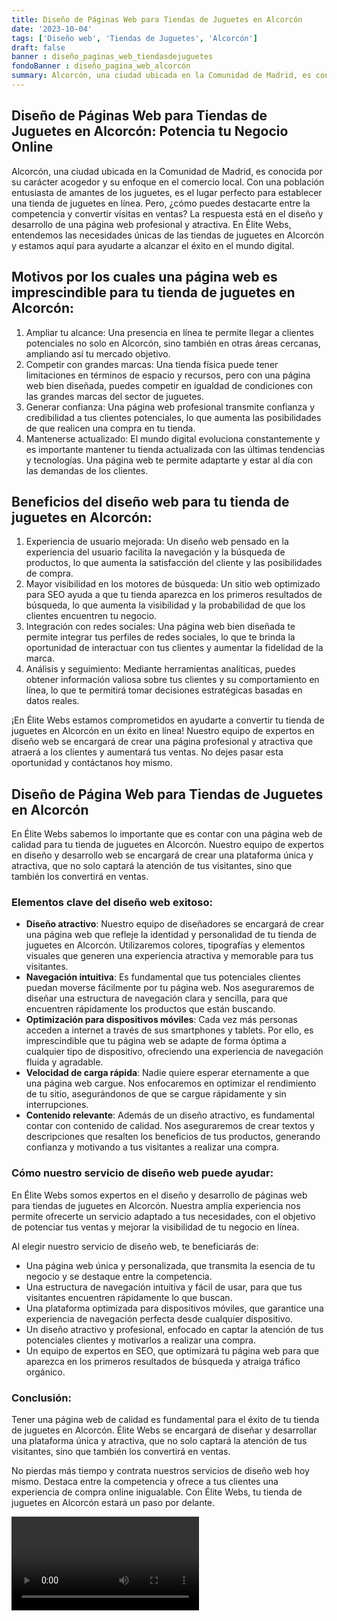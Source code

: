 ```yaml
---
title: Diseño de Páginas Web para Tiendas de Juguetes en Alcorcón
date: '2023-10-04'
tags: ['Diseño web', 'Tiendas de Juguetes', 'Alcorcón']
draft: false
banner : diseño_paginas_web_tiendasdejuguetes
fondoBanner : diseño_pagina_web_alcorcón
summary: Alcorcón, una ciudad ubicada en la Comunidad de Madrid, es conocida por su carácter acogedor y su enfoque en el comercio local. Con una población entusiasta de amantes de los juguetes, es el lugar perfecto para establecer una tienda de juguetes en línea. Pero, ¿cómo puedes destacarte entre la competencia y convertir visitas en ventas? La respuesta está en el diseño y desarrollo de una página web profesional y atractiva. En Élite Webs, entendemos las necesidades únicas de las tiendas de juguetes en Alcorcón y estamos aquí para ayudarte a alcanzar el éxito en el mundo digital.
---
```


## Diseño de Páginas Web para Tiendas de Juguetes en Alcorcón: Potencia tu Negocio Online

Alcorcón, una ciudad ubicada en la Comunidad de Madrid, es conocida por su carácter acogedor y su enfoque en el comercio local. Con una población entusiasta de amantes de los juguetes, es el lugar perfecto para establecer una tienda de juguetes en línea. Pero, ¿cómo puedes destacarte entre la competencia y convertir visitas en ventas? La respuesta está en el diseño y desarrollo de una página web profesional y atractiva. En Élite Webs, entendemos las necesidades únicas de las tiendas de juguetes en Alcorcón y estamos aquí para ayudarte a alcanzar el éxito en el mundo digital.

## Motivos por los cuales una página web es imprescindible para tu tienda de juguetes en Alcorcón:

1. Ampliar tu alcance: Una presencia en línea te permite llegar a clientes potenciales no solo en Alcorcón, sino también en otras áreas cercanas, ampliando así tu mercado objetivo.
2. Competir con grandes marcas: Una tienda física puede tener limitaciones en términos de espacio y recursos, pero con una página web bien diseñada, puedes competir en igualdad de condiciones con las grandes marcas del sector de juguetes.
3. Generar confianza: Una página web profesional transmite confianza y credibilidad a tus clientes potenciales, lo que aumenta las posibilidades de que realicen una compra en tu tienda.
4. Mantenerse actualizado: El mundo digital evoluciona constantemente y es importante mantener tu tienda actualizada con las últimas tendencias y tecnologías. Una página web te permite adaptarte y estar al día con las demandas de los clientes.

## Beneficios del diseño web para tu tienda de juguetes en Alcorcón:

1. Experiencia de usuario mejorada: Un diseño web pensado en la experiencia del usuario facilita la navegación y la búsqueda de productos, lo que aumenta la satisfacción del cliente y las posibilidades de compra.
2. Mayor visibilidad en los motores de búsqueda: Un sitio web optimizado para SEO ayuda a que tu tienda aparezca en los primeros resultados de búsqueda, lo que aumenta la visibilidad y la probabilidad de que los clientes encuentren tu negocio.
3. Integración con redes sociales: Una página web bien diseñada te permite integrar tus perfiles de redes sociales, lo que te brinda la oportunidad de interactuar con tus clientes y aumentar la fidelidad de la marca.
4. Análisis y seguimiento: Mediante herramientas analíticas, puedes obtener información valiosa sobre tus clientes y su comportamiento en línea, lo que te permitirá tomar decisiones estratégicas basadas en datos reales.

¡En Élite Webs estamos comprometidos en ayudarte a convertir tu tienda de juguetes en Alcorcón en un éxito en línea! Nuestro equipo de expertos en diseño web se encargará de crear una página profesional y atractiva que atraerá a los clientes y aumentará tus ventas. No dejes pasar esta oportunidad y contáctanos hoy mismo.

<GifSeo />

<Cta />

## Diseño de Página Web para Tiendas de Juguetes en Alcorcón

En Élite Webs sabemos lo importante que es contar con una página web de calidad para tu tienda de juguetes en Alcorcón. Nuestro equipo de expertos en diseño y desarrollo web se encargará de crear una plataforma única y atractiva, que no solo captará la atención de tus visitantes, sino que también los convertirá en ventas.

### Elementos clave del diseño web exitoso:
- **Diseño atractivo**: Nuestro equipo de diseñadores se encargará de crear una página web que refleje la identidad y personalidad de tu tienda de juguetes en Alcorcón. Utilizaremos colores, tipografías y elementos visuales que generen una experiencia atractiva y memorable para tus visitantes.
- **Navegación intuitiva**: Es fundamental que tus potenciales clientes puedan moverse fácilmente por tu página web. Nos aseguraremos de diseñar una estructura de navegación clara y sencilla, para que encuentren rápidamente los productos que están buscando.
- **Optimización para dispositivos móviles**: Cada vez más personas acceden a internet a través de sus smartphones y tablets. Por ello, es imprescindible que tu página web se adapte de forma óptima a cualquier tipo de dispositivo, ofreciendo una experiencia de navegación fluida y agradable.
- **Velocidad de carga rápida**: Nadie quiere esperar eternamente a que una página web cargue. Nos enfocaremos en optimizar el rendimiento de tu sitio, asegurándonos de que se cargue rápidamente y sin interrupciones.
- **Contenido relevante**: Además de un diseño atractivo, es fundamental contar con contenido de calidad. Nos aseguraremos de crear textos y descripciones que resalten los beneficios de tus productos, generando confianza y motivando a tus visitantes a realizar una compra.

### Cómo nuestro servicio de diseño web puede ayudar:
En Élite Webs somos expertos en el diseño y desarrollo de páginas web para tiendas de juguetes en Alcorcón. Nuestra amplia experiencia nos permite ofrecerte un servicio adaptado a tus necesidades, con el objetivo de potenciar tus ventas y mejorar la visibilidad de tu negocio en línea.

Al elegir nuestro servicio de diseño web, te beneficiarás de:
- Una página web única y personalizada, que transmita la esencia de tu negocio y se destaque entre la competencia.
- Una estructura de navegación intuitiva y fácil de usar, para que tus visitantes encuentren rápidamente lo que buscan.
- Una plataforma optimizada para dispositivos móviles, que garantice una experiencia de navegación perfecta desde cualquier dispositivo.
- Un diseño atractivo y profesional, enfocado en captar la atención de tus potenciales clientes y motivarlos a realizar una compra.
- Un equipo de expertos en SEO, que optimizará tu página web para que aparezca en los primeros resultados de búsqueda y atraiga tráfico orgánico.

### Conclusión:
Tener una página web de calidad es fundamental para el éxito de tu tienda de juguetes en Alcorcón. Élite Webs se encargará de diseñar y desarrollar una plataforma única y atractiva, que no solo captará la atención de tus visitantes, sino que también los convertirá en ventas.

No pierdas más tiempo y contrata nuestros servicios de diseño web hoy mismo. Destaca entre la competencia y ofrece a tus clientes una experiencia de compra online inigualable. Con Élite Webs, tu tienda de juguetes en Alcorcón estará un paso por delante.

<Video />

<CtaBot job='Tiendas de Juguetes' city='Alcorcón'/>

<Gmaps query='Alcorcón+españa+maps' />